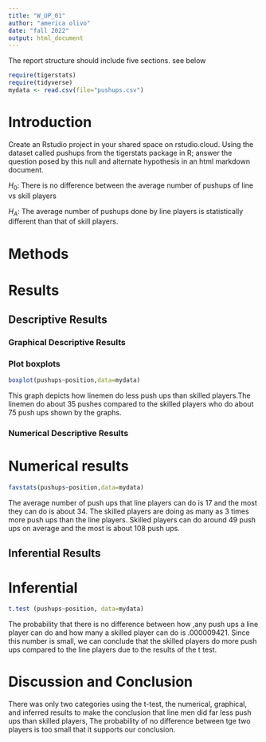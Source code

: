 ```yaml
---
title: "W_UP_01"
author: "america olivo"
date: "fall 2022"
output: html_document
---
```




The report structure should include five sections.  see below



```r
require(tigerstats)
require(tidyverse)
mydata <- read.csv(file="pushups.csv")
```

# Introduction

<!--In this section you explain what you are trying to show. Where did the data come from? What is the research or other question you are trying to answer?!-->

Create an Rstudio project in your shared space on rstudio.cloud.  Using the dataset called pushups from the tigerstats package in R; answer the question posed by this null and alternate hypothesis in an html markdown document.

$H_0$: There is no difference between the average number of pushups of line vs skill players

$H_A$: The average number of pushups done by line players is statistically different than that of skill players.

# Methods

<!--Decide on your methods: use "variable analysis" or other appropriate descriptors. Make sure to choose at least one graphical method and at least one numerical method.!-->

# Results

<!--Divide this section into two sub-sections: One for your descriptive results and one for your inferential results.!-->

## Descriptive Results

### Graphical Descriptive Results

<!--Graphical results here. Make sure to show your code. Provide appropriate labels for axes, giving units if possible, and provide a good title for the graph, too. Use the graphical results to describe the patterns if any that exist in the data as focused toward the research question!-->
### Plot boxplots

```r
boxplot(pushups~position,data=mydata)
```
  
  
 This graph depicts how linemen do less push ups than skilled players.The linemen do about 35 pushes compared to the skilled players who do about 75 push ups shown by the graphs. 

### Numerical Descriptive Results

<!--Numerical results go here. Use the numerical results to describe the patterns if any that exist in the data as focused toward the research question!-->
# Numerical results

```r
favstats(pushups~position,data=mydata)
```
The average number of push ups that line players can do is 17 and the most they can do is about 34. The skilled players are doing as many as 3 times more push ups than the line players. Skilled players can do around 49 push ups on average and the most is about 108 push ups. 



## Inferential Results

<!--State hypothesis clearly. Make sure your discussion of the inferential test covers all the aspects that the test output produces, such as test statistic, p-value etc. Make a decision about the null hypothesis, explain the assumptions on which the selected test/procedure was based, and why the chosen procedure satisfys the assumptions and is appropriate to answer the research question!-->
# Inferential 
```r
t.test (pushups~position, data=mydata)
```
The probability that there is no difference between how ,any push ups a line player can do and how many a skilled player can do is .000009421. Since this number is small, we can conclude that the skilled players do more push ups compared to the line players due to the results of the t test. 

# Discussion and Conclusion

<!--Discussion and conclusion here. If you found a relationship be sure to consider whether the relationship occurs because one of the variavbles causes the other, or whether they perhasps are related for some other reason. Watch the chapter 6 videos from the GeorgeTown videos collection.!-->
There was only two categories using the t-test, the numerical, graphical, and inferred results to make the conclusion that line men did far less push ups than skilled players, The probability of no difference between tge two players is too small that it supports our conclusion. 
